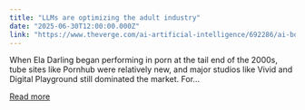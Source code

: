 ```yaml
---
title: "LLMs are optimizing the adult industry"
date: "2025-06-30T12:00:00.000Z"
link: "https://www.theverge.com/ai-artificial-intelligence/692286/ai-bots-llm-onlyfans"
---
```


When Ela Darling began performing in porn at the tail end of the 2000s, tube sites like Pornhub were relatively new, and major studios like Vivid and Digital Playground still dominated the market. For...

[Read more](https://www.theverge.com/ai-artificial-intelligence/692286/ai-bots-llm-onlyfans)
